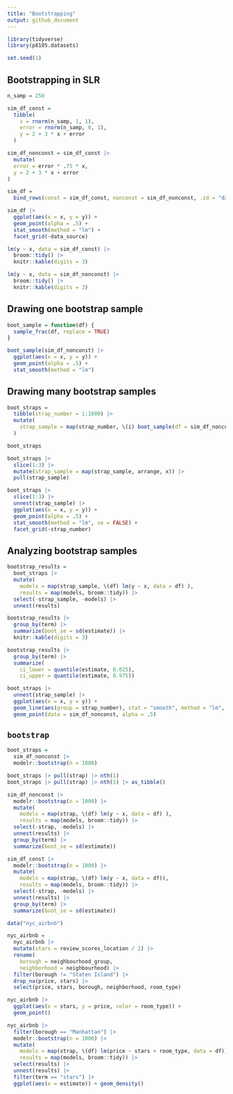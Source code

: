 ```yaml
---
title: "Bootstrapping"
output: github_document
---
```


```r
library(tidyverse)
library(p8105.datasets)

set.seed(1)
```

## Bootstrapping in SLR

```r
n_samp = 250

sim_df_const = 
  tibble(
    x = rnorm(n_samp, 1, 1),
    error = rnorm(n_samp, 0, 1),
    y = 2 + 3 * x + error
  )

sim_df_nonconst = sim_df_const |> 
  mutate(
  error = error * .75 * x,
  y = 2 + 3 * x + error
)
```

```r
sim_df = 
  bind_rows(const = sim_df_const, nonconst = sim_df_nonconst, .id = "data_source") 

sim_df |> 
  ggplot(aes(x = x, y = y)) + 
  geom_point(alpha = .5) +
  stat_smooth(method = "lm") +
  facet_grid(~data_source) 
```


```r
lm(y ~ x, data = sim_df_const) |> 
  broom::tidy() |> 
  knitr::kable(digits = 3)

lm(y ~ x, data = sim_df_nonconst) |> 
  broom::tidy() |> 
  knitr::kable(digits = 3)
```

## Drawing one bootstrap sample

```r
boot_sample = function(df) {
  sample_frac(df, replace = TRUE)
}
```

```r
boot_sample(sim_df_nonconst) |> 
  ggplot(aes(x = x, y = y)) + 
  geom_point(alpha = .5) +
  stat_smooth(method = "lm")
```

## Drawing many bootstrap samples

```r
boot_straps = 
  tibble(strap_number = 1:1000) |> 
  mutate(
    strap_sample = map(strap_number, \(i) boot_sample(df = sim_df_nonconst))
  )

boot_straps
```

```r
boot_straps |> 
  slice(1:3) |> 
  mutate(strap_sample = map(strap_sample, arrange, x)) |> 
  pull(strap_sample)
```

```r
boot_straps |> 
  slice(1:3) |> 
  unnest(strap_sample) |> 
  ggplot(aes(x = x, y = y)) + 
  geom_point(alpha = .5) +
  stat_smooth(method = "lm", se = FALSE) +
  facet_grid(~strap_number) 
```

## Analyzing bootstrap samples

```r
bootstrap_results = 
  boot_straps |> 
  mutate(
    models = map(strap_sample, \(df) lm(y ~ x, data = df) ),
    results = map(models, broom::tidy)) |> 
  select(-strap_sample, -models) |> 
  unnest(results) 

bootstrap_results |> 
  group_by(term) |> 
  summarize(boot_se = sd(estimate)) |> 
  knitr::kable(digits = 3)
```

```r
bootstrap_results |> 
  group_by(term) |> 
  summarize(
    ci_lower = quantile(estimate, 0.025), 
    ci_upper = quantile(estimate, 0.975))
```

```r
boot_straps |> 
  unnest(strap_sample) |> 
  ggplot(aes(x = x, y = y)) + 
  geom_line(aes(group = strap_number), stat = "smooth", method = "lm", se = FALSE, alpha = .1, color = "blue") +
  geom_point(data = sim_df_nonconst, alpha = .5)
```

## `bootstrap`

```r
boot_straps = 
  sim_df_nonconst |> 
  modelr::bootstrap(n = 1000)

boot_straps |> pull(strap) |> nth(1)
boot_straps |> pull(strap) |> nth(1) |> as_tibble()
```

```r
sim_df_nonconst |> 
  modelr::bootstrap(n = 1000) |> 
  mutate(
    models = map(strap, \(df) lm(y ~ x, data = df) ),
    results = map(models, broom::tidy)) |> 
  select(-strap, -models) |> 
  unnest(results) |> 
  group_by(term) |> 
  summarize(boot_se = sd(estimate))
```

```r
sim_df_const |> 
  modelr::bootstrap(n = 1000) |> 
  mutate(
    models = map(strap, \(df) lm(y ~ x, data = df)),
    results = map(models, broom::tidy)) |> 
  select(-strap, -models) |> 
  unnest(results) |> 
  group_by(term) |> 
  summarize(boot_se = sd(estimate))
```


```r
data("nyc_airbnb")

nyc_airbnb = 
  nyc_airbnb |> 
  mutate(stars = review_scores_location / 2) |> 
  rename(
    borough = neighbourhood_group,
    neighborhood = neighbourhood) |> 
  filter(borough != "Staten Island") |> 
  drop_na(price, stars) |> 
  select(price, stars, borough, neighborhood, room_type)
```

```r
nyc_airbnb |> 
  ggplot(aes(x = stars, y = price, color = room_type)) + 
  geom_point() 
```

```r
nyc_airbnb |> 
  filter(borough == "Manhattan") |> 
  modelr::bootstrap(n = 1000) |> 
  mutate(
    models = map(strap, \(df) lm(price ~ stars + room_type, data = df)),
    results = map(models, broom::tidy)) |> 
  select(results) |> 
  unnest(results) |> 
  filter(term == "stars") |> 
  ggplot(aes(x = estimate)) + geom_density()
```



